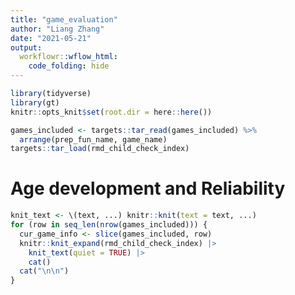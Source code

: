 ```yaml
---
title: "game_evaluation"
author: "Liang Zhang"
date: "2021-05-21"
output:
  workflowr::wflow_html:
    code_folding: hide
---
```


```r
library(tidyverse)
library(gt)
knitr::opts_knit$set(root.dir = here::here())
```

```r
games_included <- targets::tar_read(games_included) %>%
  arrange(prep_fun_name, game_name)
targets::tar_load(rmd_child_check_index)
```

# Age development and Reliability

```r
knit_text <- \(text, ...) knitr::knit(text = text, ...)
for (row in seq_len(nrow(games_included))) {
  cur_game_info <- slice(games_included, row)
  knitr::knit_expand(rmd_child_check_index) |> 
    knit_text(quiet = TRUE) |> 
    cat()
  cat("\n\n")
}
```
